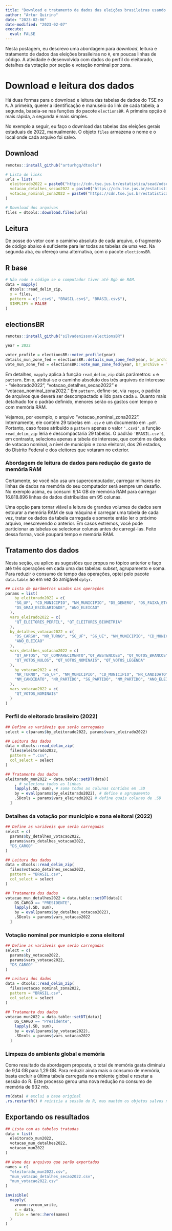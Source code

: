 ```yaml
---
title: "Download e tratamento de dados das eleições brasileiras usando R"
author: "Artur Quirino"
date: "2023-02-06"
date-modified: "2023-02-07"
execute: 
  eval: FALSE
---
```


Nesta postagem, eu descrevo uma abordagem para *download*, leitura e tratamento de dados das eleições 
brasileiras no `R`, em poucas linhas de código. A atividade é desenvolvida com 
dados do perfil do eleitorado, detalhes da  votação por seção e votação nominal
por zona.

# Download e leitura dos dados

Há duas formas para o download e leitura das tabelas de dados do TSE no `R`. 
A primeira, querer a identificação e manuseio do link de cada tabela; a segunda, 
baseia-se nas funções do pacote `electionsBR`. A primeira opção é mais rápida, 
a segunda é mais simples. 

No exemplo a seguir, eu faço o download das tabelas das eleições gerais 
estaduais de 2022, manualmente. O objeto `files` armazena o nome e o local onde 
cada arquivo foi salvo.

## Download
```r
remotes::install_github("arturhgq/dtools")

# Lista de links
urls = list(
  eleitorado2022 = paste0("https://cdn.tse.jus.br/estatistica/sead/odsele/perfil_eleitorado/perfil_eleitorado_2022.zip"),
  votacao_detalhes_secao2022 = paste0("https://cdn.tse.jus.br/estatistica/sead/odsele/detalhe_votacao_secao/detalhe_votacao_secao_2022.zip"),
  votacao_nominal_zona2022 = paste0("https://cdn.tse.jus.br/estatistica/sead/odsele/votacao_candidato_munzona/votacao_candidato_munzona_2022.zip")
)

# Download dos arquivos
files = dtools::download.files(urls)
```

## Leitura

De posse do vetor com o caminho absoluto de cada arquivo, o fragmento de código
abaixo é suficiente para ler todas as tabelas de uma vez. Na segunda aba, eu
ofereço uma alternativa, com o pacote `electionsBR`.

::: {.panel-tabset}

## R base
```r
# Não rode o código se o computador tiver até 8gb de RAM.
data = mapply(
  dtools::read_delim_zip, 
  x = files, 
  pattern = c(".csv$", "BRASIL.csv$", "BRASIL.csv$"),
  SIMPLIFY = FALSE
)
```

## electionsBR

```r
remotes::install_github("silvadenisson/electionsBR")

year = 2022

voter_profile = electionsBR::voter_profile(year)
details_mun_zone_fed = electionsBR::details_mun_zone_fed(year, br_archive = TRUE)
vote_mun_zone_fed = electionsBR::vote_mun_zone_fed(year, br_archive = TRUE)
```

:::

Em detalhes, `mapply` aplica à função `read_delim_zip` dois parâmetros: `x` e `pattern`.
Em x, atribui-se o caminho absoluto dos três arquivos de interesse - "eleitorado2022", 
"votacao_detalhes_secao2022" e "votacao_nominal_zona2022." Em `pattern`, define-se, via `regex`,
o padrão de arquivos que deverá ser descompactado e lido para cada `x`. Quanto mais 
detalhado for o padrão definido, menores serão os gastos com tempo e com memória RAM. 

Vejamos, por exemplo, o arquivo "votacao_nominal_zona2022". Internamente, ele contém 29 
tabelas em `.csv` e um documento em `.pdf`. Portanto, caso fosse atribuido a
`pattern` apenas o valor `'.csv$'`, a função `read_delim_zip` leria e descompactaria 
29 tabelas. O padrão `'BRASIL.csv'$`, em contraste, seleciona apenas a tabela de interesse,
que contém os dados de votacao nominal, a nível de município e zona eleitoral,
dos 26 estados, do Distrito Federal e dos eleitores que votaram no exterior.

### Abordagem de leitura de dados para redução de gasto de memória RAM

Certamente, se você não usa um supercomputador, carregar milhares de linhas de
dados na memória do seu computador será sempre um desafio. No exemplo acima, eu
consumi 9,14 GB de memória RAM para carregar 16.818.896 linhas de dados 
distribuídas em 95 colunas. 

Uma opção para tornar viável a leitura de grandes volumes de dados sem estourar a memória 
RAM de sua máquina é carregar uma tabela de cada vez, tratar os dados da tabela carregada 
e somente então ler o próximo arquivo, reescrevendo o anterior. 
Em casos extremos, você pode particionar as tabelas ou selecionar colunas antes de 
carregá-las. Feito dessa forma, você poupará tempo e memória RAM. 

## Tratamento dos dados

Nesta seção, eu aplico as sugestões que propus no tópico anterior e faço 
até três operações em cada uma das tabelas: *subset*, agrupamento e soma. Para reduzir
o consumo de tempo das operações, optei pelo pacote `data.table` ao em vez do amigável `dplyr`.

```r
## Lista de parâmetros usados nas operações
params = list(
    by_eleitorado2022 = c(
    "SG_UF", "CD_MUNICIPIO", "NM_MUNICIPIO", "DS_GENERO", "DS_FAIXA_ETARIA", 
    "DS_GRAU_ESCOLARIDADE", "ANO_ELEICAO"
  ),
  vars_eleirado2022 = c(
    "QT_ELEITORES_PERFIL", "QT_ELEITORES_BIOMETRIA"
  ),
  by_detalhes_votacao2022 = c(
    "DS_CARGO", "NR_TURNO", "SG_UF", "SG_UE", "NM_MUNICIPIO", "CD_MUNICIPIO",
    "ANO_ELEICAO"
  ),
  vars_detalhes_votacao2022 = c(
    "QT_APTOS", "QT_COMPARECIMENTO","QT_ABSTENCOES", "QT_VOTOS_BRANCOS",
    "QT_VOTOS_NULOS", "QT_VOTOS_NOMINAIS", "QT_VOTOS_LEGENDA"
  ),
    by_votacao2022 = c(
    "NR_TURNO", "SG_UF", "NM_MUNICIPIO", "CD_MUNICIPIO", "NR_CANDIDATO",
    "NM_CANDIDATO", "NR_PARTIDO", "SG_PARTIDO", "NM_PARTIDO", "ANO_ELEICAO"
  ),
  vars_votacao2022 = c(
    "QT_VOTOS_NOMINAIS"
  )
)
```

### Perfil do eleitorado brasileiro (2022)

```r
## Define as variáveis que serão carregadas
select = c(params$by_eleitorado2022, params$vars_eleirado2022)

## Leitura dos dados
data = dtools::read_delim_zip(
  files$eleitorado2022,
  pattern = ".csv",
  col_select = select
)

## Tratamento dos dados
eleitorado_mun2022 = data.table::setDT(data)[
    , # seleciona todas as linhas
    lapply(.SD, sum), # soma todas as colunas contidas em .SD
    by = eval(params$by_eleitorado2022), # define o agrupamento
    .SDcols = params$vars_eleirado2022 # define quais colunas de .SD
  ] 
```

### Detalhes da votação por município e zona eleitoral (2022)

```r
## Define as variáveis que serão carregadas
select = c(
  params$by_detalhes_votacao2022, 
  params$vars_detalhes_votacao2022, 
  "DS_CARGO"
)

## Leitura dos dados
data = dtools::read_delim_zip(
  files$votacao_detalhes_secao2022,
  pattern = "BRASIL.csv",
  col_select = select
)

## Tratamento dos dados
votacao_mun_detalhes2022 = data.table::setDT(data)[
    DS_CARGO == "PRESIDENTE",
    lapply(.SD, sum), 
    by = eval(params$by_detalhes_votacao2022),
    .SDcols = params$vars_votacao2022
  ] 
```

### Votação nominal por município e zona eleitoral
```r
## Define as variáveis que serão carregadas
select = c(
  params$by_votacao2022,
  params$vars_votacao2022, 
  "DS_CARGO"
)

## Leitura dos dados
data = dtools::read_delim_zip(
  files$votacao_nominal_zona2022,
  pattern = "BRASIL.csv",
  col_select = select
)

## Tratamento dos dados
votacao_mun2022 = data.table::setDT(data)[
    DS_CARGO == "Presidente",
    lapply(.SD, sum), 
    by = eval(params$by_votacao2022),
    .SDcols = params$vars_votacao2022
  ] 
```



### Limpeza do ambiente global e memória

Como resultado da abordagem proposta, o total de memória gasta diminuiu de 9,14 GB para 1,29 GB. 
Para reduzir ainda mais o consumo de memória, basta excluir a última tabela carregada no ambiente global e resetar a sessão do R. Este processo gerou uma nova redução no consumo de memória de 932 mb. 

```r
rm(data) # exclui a base original
.rs.restartR() # reinicia a sessão do R, mas mantém os objetos salvos no "Global Environment"
```

## Exportando os resultados


```r
## Lista com as tabelas tratadas
data = list(
  eleitorado_mun2022, 
  votacao_mun_detalhes2022, 
  votacao_mun2022
)

## Nome dos arquivos que serão exportados
names = c(
  "eleitorado_mun2022.csv", 
  "mun_votacao_detalhes_secao2022.csv",
  "mun_votacao2022.csv"
)

invisible(
  mapply(
    vroom::vroom_write, 
    x = data, 
    file = here::here(names)
  )
) 
```










